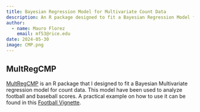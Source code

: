 ```yaml
---
title: Bayesian Regression Model for Multivariate Count Data
description: An R package designed to fit a Bayesian Regression Model for multivariate count data where the data is distributed as Conway-Maxwell-Poisson distribution
author: 
  - name: Mauro Florez
    email: mf53@rice.edu
date: 2024-05-30
image: CMP.png
---
```


## MultRegCMP

[MultRegCMP](https://mauroflorez.github.io/MultRegCMP/) is an R package that I designed to fit a Bayesian Multivariate regression model for count data. This model have been used to analyze football and baseball scores. A practical example on how to use it can be found in this [Football Vignette](https://mauroflorez.github.io/MultRegCMP/articles/Example-Real-Data.html).
